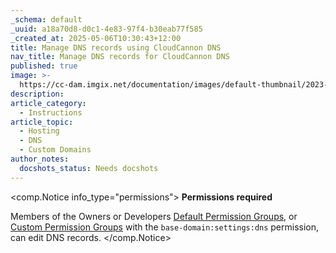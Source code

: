 ```yaml
---
_schema: default
_uuid: a18a70d8-d0c1-4e83-97f4-b30eab77f585
_created_at: 2025-05-06T10:30:43+12:00
title: Manage DNS records using CloudCannon DNS
nav_title: Manage DNS records for CloudCannon DNS
published: true
image: >-
  https://cc-dam.imgix.net/documentation/images/default-thumbnail/2023-Q4/CloudCannon-Documentation-Thumbnail.png
description:
article_category:
  - Instructions
article_topic:
  - Hosting
  - DNS
  - Custom Domains
author_notes:
  docshots_status: Needs docshots
---
```

<comp.Notice info_type="permissions">
  **Permissions required**

  Members of the Owners or Developers [Default Permission Groups](/documentation/articles/what-are-default-permission-groups/), or [Custom Permission Groups](/documentation/articles/what-are-custom-permission-groups/) with the `base-domain:settings:dns` permission, can edit DNS records.
</comp.Notice>